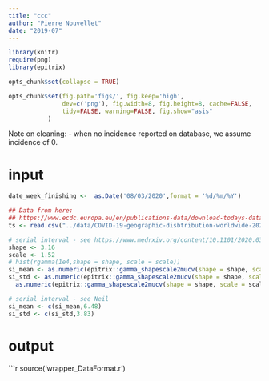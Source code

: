 ---
title: "ccc"
author: "Pierre Nouvellet"
date: "2019-07"
---

```{r options, include = FALSE, message = FALSE, warning = FALSE, error = FALSE}
library(knitr)
require(png)
library(epitrix)

opts_chunk$set(collapse = TRUE)

opts_chunk$set(fig.path='figs/', fig.keep='high', 
               dev=c('png'), fig.width=8, fig.height=8, cache=FALSE,
               tidy=FALSE, warning=FALSE, fig.show="asis"
 	       )

```


Note on cleaning:
- when no incidence reported on database, we assume incidence of 0.

# input

```{r}
date_week_finishing <-  as.Date('08/03/2020',format = '%d/%m/%Y')

## Data from here:
## https://www.ecdc.europa.eu/en/publications-data/download-todays-data-geographic-distribution-covid-19-cases-worldwide 
ts <- read.csv("../data/COVID-19-geographic-disbtribution-worldwide-2020-03-17.csv", stringsAsFactors=F)

# serial interval - see https://www.medrxiv.org/content/10.1101/2020.03.10.20033852v1.full.pdf
shape <- 3.16
scale <- 1.52
# hist(rgamma(1e4,shape = shape, scale = scale))
si_mean <- as.numeric(epitrix::gamma_shapescale2mucv(shape = shape, scale = scale)[1])
si_std <- as.numeric(epitrix::gamma_shapescale2mucv(shape = shape, scale = scale)[2])*
  as.numeric(epitrix::gamma_shapescale2mucv(shape = shape, scale = scale)[1])

# serial interval - see Neil
si_mean <- c(si_mean,6.48)
si_std <- c(si_std,3.83)

```

# output

```{r}

source('wrapper_DataFormat.r')
